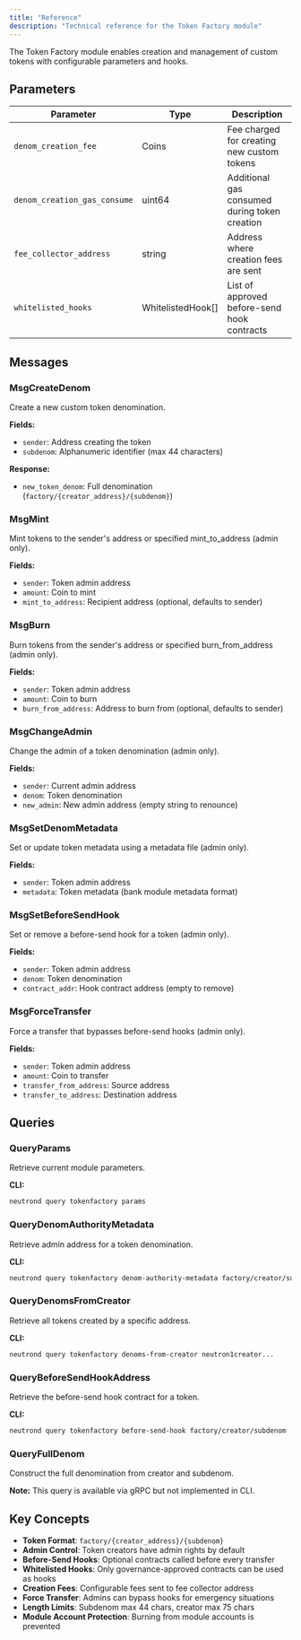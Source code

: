 ```yaml
---
title: "Reference"  
description: "Technical reference for the Token Factory module"
---
```


The Token Factory module enables creation and management of custom tokens with configurable parameters and hooks.

## Parameters

| Parameter | Type | Description |
| --- | --- | --- |
| `denom_creation_fee` | Coins | Fee charged for creating new custom tokens |
| `denom_creation_gas_consume` | uint64 | Additional gas consumed during token creation |
| `fee_collector_address` | string | Address where creation fees are sent |
| `whitelisted_hooks` | WhitelistedHook[] | List of approved before-send hook contracts |

## Messages

### MsgCreateDenom
Create a new custom token denomination.

**Fields:**
- `sender`: Address creating the token
- `subdenom`: Alphanumeric identifier (max 44 characters)

**Response:**
- `new_token_denom`: Full denomination (`factory/{creator_address}/{subdenom}`)

### MsgMint
Mint tokens to the sender's address or specified mint_to_address (admin only).

**Fields:**
- `sender`: Token admin address
- `amount`: Coin to mint
- `mint_to_address`: Recipient address (optional, defaults to sender)

### MsgBurn
Burn tokens from the sender's address or specified burn_from_address (admin only).

**Fields:**
- `sender`: Token admin address
- `amount`: Coin to burn
- `burn_from_address`: Address to burn from (optional, defaults to sender)

### MsgChangeAdmin
Change the admin of a token denomination (admin only).

**Fields:**
- `sender`: Current admin address
- `denom`: Token denomination
- `new_admin`: New admin address (empty string to renounce)

### MsgSetDenomMetadata
Set or update token metadata using a metadata file (admin only).

**Fields:**
- `sender`: Token admin address
- `metadata`: Token metadata (bank module metadata format)

### MsgSetBeforeSendHook
Set or remove a before-send hook for a token (admin only).

**Fields:**
- `sender`: Token admin address
- `denom`: Token denomination
- `contract_addr`: Hook contract address (empty to remove)

### MsgForceTransfer
Force a transfer that bypasses before-send hooks (admin only).

**Fields:**
- `sender`: Token admin address
- `amount`: Coin to transfer
- `transfer_from_address`: Source address
- `transfer_to_address`: Destination address

## Queries

### QueryParams
Retrieve current module parameters.

**CLI:**
```bash
neutrond query tokenfactory params
```

### QueryDenomAuthorityMetadata
Retrieve admin address for a token denomination.

**CLI:**
```bash
neutrond query tokenfactory denom-authority-metadata factory/creator/subdenom
```

### QueryDenomsFromCreator
Retrieve all tokens created by a specific address.

**CLI:**
```bash
neutrond query tokenfactory denoms-from-creator neutron1creator...
```

### QueryBeforeSendHookAddress
Retrieve the before-send hook contract for a token.

**CLI:**
```bash
neutrond query tokenfactory before-send-hook factory/creator/subdenom
```

### QueryFullDenom
Construct the full denomination from creator and subdenom.

**Note:** This query is available via gRPC but not implemented in CLI.

## Key Concepts

- **Token Format**: `factory/{creator_address}/{subdenom}`
- **Admin Control**: Token creators have admin rights by default
- **Before-Send Hooks**: Optional contracts called before every transfer
- **Whitelisted Hooks**: Only governance-approved contracts can be used as hooks
- **Creation Fees**: Configurable fees sent to fee collector address
- **Force Transfer**: Admins can bypass hooks for emergency situations
- **Length Limits**: Subdenom max 44 chars, creator max 75 chars
- **Module Account Protection**: Burning from module accounts is prevented 